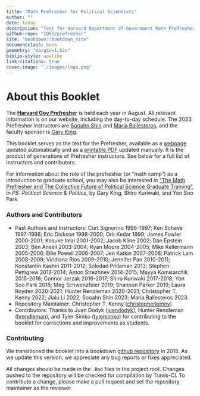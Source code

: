 ```yaml
--- 
title: "Math Prefresher for Political Scientists"
author: ""
date: today
description: "Text for Harvard Department of Government Math Prefresher"
github-repo: "IQSS/prefresher"
site: "bookdown::bookdown_site"
documentclass: book
geometry: "margin=1.5in"
biblio-style: apalike
link-citations: true
cover-image: "./images/logo.png"
---
```

# About this Booklet {.unnumbered}

The [__Harvard Gov Prefresher__](https://projects.iq.harvard.edu/prefresher) is held each year in August. All relevant information is on our website, including the day-to-day schedule. The 2023 Prefresher instructors are [Sooahn Shin](http://sooahnshin.com/) and [María Ballesteros](https://scholar.harvard.edu/mariaballesteros/home), and the faculty sponsor is  [Gary King](https://gking.harvard.edu).

This booklet serves as the text for the Prefresher, available as a [webpage](https://iqss.github.io/prefresher/) updated automatically and as a [printable PDF](https://github.com/IQSS/prefresher/releases) updated manually. It is the product of generations of Prefresher instructors. See below for a full list of instructors and contributors. 

For information about the role of the prefresher (or "math camp") as a introduction to graduate school, you  may also be interested in ["The Math Prefresher and The Collective Future of Political Science Graduate Training"](https://gking.harvard.edu/prefresher), in _PS: Political Science & Politics_, by Gary King, Shiro Kuriwaki, and Yon Soo Park.


### Authors and Contributors {.unnumbered}

- Past Authors and Instructors:  Curt Signorino 1996-1997; Ken Scheve 1997-1998; Eric Dickson 1998-2000; Orit Kedar 1999; James Fowler 2000-2001; Kosuke Imai 2001-2002; Jacob Kline 2002; Dan Epstein 2003; Ben Ansell 2003-2004; Ryan Moore 2004-2005; Mike Kellermann 2005-2006; Ellie Powell 2006-2007; Jen Katkin 2007-2008; Patrick Lam 2008-2009; Viridiana Rios 2009-2010; Jennifer Pan 2010-2011; Konstantin Kashin 2011-2012; Soledad Prillaman 2013; Stephen Pettigrew 2013-2014; Anton Strezhnev 2014-2015; Mayya Komisarchik 2015-2016; Connor Jerzak 2016-2017; Shiro Kuriwaki 2017-2018; Yon Soo Park 2018; Meg Schwenzfeier 2019; Shannon Parker 2019; Laura Royden 2020-2021; Hunter Rendleman 2020-2021; Christopher T. Kenny 2022; Jialu Li 2022; Sooahn Shin 2023; María Ballesteros 2023.
- Repository Maintainer: Christopher T. Kenny ([christopherkenny](https://github.com/christopherkenny))
- Contributors: Thanks to Juan Dodyk ([juandodyk](https://github.com/juandodyk)), Hunter Rendleman ([hrendleman](https://github.com/hrendleman)), and Tyler Simko ([tylersimko](https://github.com/tylersimko)) for contributing to the booklet for corrections and improvements as students.


### Contributing {.unnumbered}

We transitioned the booklet into a bookdown [github repository](https://github.com/IQSS/prefresher) in 2018.  As we update this version, we appreciate any bug reports or fixes appreciated. 

All changes should be made in the `.Rmd` files in the project root. Changes pushed to the repository will be checked for compilation by Travis-CI. To contribute a change, please make a pull request and set the repository maintainer as the reviewer.
